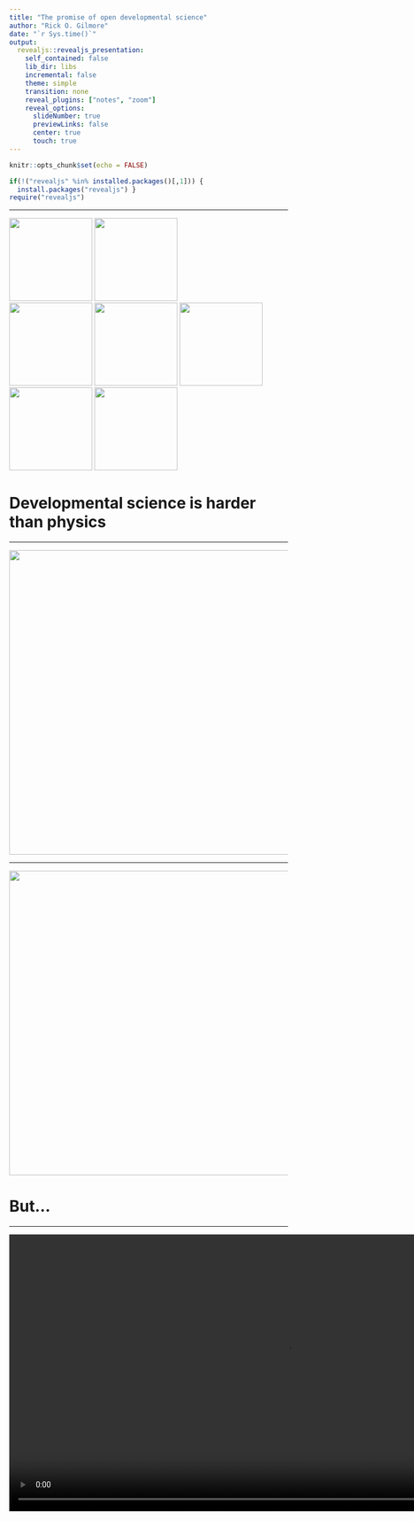 ```yaml
---
title: "The promise of open developmental science"
author: "Rick O. Gilmore"
date: "`r Sys.time()`"
output:
  revealjs::revealjs_presentation:
    self_contained: false
    lib_dir: libs
    incremental: false
    theme: simple
    transition: none
    reveal_plugins: ["notes", "zoom"]
    reveal_options:
      slideNumber: true
      previewLinks: false
      center: true
      touch: true
---
```


```r
knitr::opts_chunk$set(echo = FALSE)

if(!("revealjs" %in% installed.packages()[,1])) {
  install.packages("revealjs") }
require("revealjs")
```

---

<img src="https://upload.wikimedia.org/wikipedia/commons/8/87/NSF_Logo.PNG" height=150px>
<img src="https://science.nichd.nih.gov/confluence/download/attachments/34472103/NICHD-vertical-2-color.png?version=1&modificationDate=1477410070000&api=v2" height=150px>
</br>
<img src="https://sloan.org/storage/app/media/Logos/Sloan-Logo-stacked-black-web.png" height=150px>
<img src="http://newsroom.unl.edu/announce/files/file77330.jpg" height=150px/>
<img src="https://www.unicef.org.hk/wp-content/uploads/2017/08/Logo-05_Lego-foundation_UNICEF_partnership.jpg" height=150px />
</br>
<img src="https://nationalpress.org/wp-content/uploads/2016/04/NIDA-logo-300x300.jpg" height=150px/>
<img src="http://bewellva.com/wp-content/uploads/2017/12/NIMH-Logo_14-e1510955490255.jpg" height=150px/>

# Developmental science is harder than physics

---

<img src="../img/psych-harder-1.jpg" height=550px/>

---

<img src="../img/psych-harder-2.jpg" height=550px/>

# But...

---

<video width="1000" data-autoplay>
  <source src="../mov/neurosynth-happy.mp4" type="video/mp4">
Your browser does not support the video tag.
</video>
</br>
<http://neurosynth.org>

---

<video width="900" data-autoplay>
  <source src="../mov/wordbank-vocabulary.mp4" type="video/mp4">
Your browser does not support the video tag.
</video>
</br>
<http://wordbank.stanford.edu>

---

<video height="600" controls data-autoplay>
  <source src="../mov/Construction.mp4" type="video/mp4">
Your browser does not support the video tag.
</video>

*Source*: Ori Ossmy (NYU)

---

<video width="900" data-autoplay>
  <source src="../mov/summarize_demog.mp4" type="video/mp4">
</video>
</br>
<http://github.com/PLAY-behaviorome/databraryapi>

---

<img src="https://nyu.databrary.org/slot/15068/-/asset/63850/download?inline=true" height=300px/>
</br>
<audio controls data-autoplay>
  <source src="https://nyu.databrary.org/slot/12213/0,15046/asset/46757/download?inline=true" type="audio/mpeg">
Your browser does not support the audio element.
</audio>
<audio controls>
  <source src="https://nyu.databrary.org/slot/12212/0,15046/asset/46748/download?inline=true" type="audio/mpeg">
Your browser does not support the audio element.
</audio>
</br>
</br>
Cole, P.M., Gilmore, R.O., Scherf, K.S. & Perez-Edgar, K. (2016). The Proximal Emotional Environment Project (PEEP). Databrary. http://doi.org/10.17910/B7.248

---

<video width="700" data-autoplay>
  <source src="https://nyu.databrary.org/slot/9809/1,17000/asset/11354/download?inline=true" type="video/mp4">
Your browser does not support the video tag.
</video>

Naigles, L. (2014). Children use syntax to learn verb meanings. Databrary. Retrieved October 4, 2018 from http://doi.org/10.17910/B7J01M.

---

<video width="900" controls data-autoplay>
  <source src="https://nyu.databrary.org/slot/14765/0,21000/asset/64898/download?inline=true" type="video/mp4">
Your browser does not support the video tag.
</video>

The PLAY Project Wiki: <https://dev1.ed-projects.nyu.edu/wikis/docuwiki/doku.php/landing>

---

<img src="../img/manybabies-prereg.jpg" height=550px/>

---

## Studies are ~~not~~ underpowered

<img src="../img/abide-i.jpg" height=250px/>
</br>
<img src="../img/abide-ii.jpg" height=250px/>

---

<a href="https://www.psychologicalscience.org/observer/becoming-a-cumulative-science">
<img src="../img/mischel-cumulative-science.jpg" height=550px/>
</a>

---

- Findings accumulate
- Theories are advanced, accepted, expanded, or *rejected*

---

<img src="../img/abide-study-findings.jpg" height=550px/>

# Remaining barriers

---

<img src="https://c1.staticflickr.com/9/8388/8508041553_9d6c95da49_b_d.jpg" height=550px/>

<!-- Who owns your data? -->

---

<video width="800" data-autoplay>
  <source src="../mov/how-unique.mp4" type="video/mp4">
Your browser does not support the video tag.
</video>
</br>

[Latonya Sweeney's Data Privacy Lab](https://aboutmyinfo.org/demogs/compute.php)

<!-- Reidentifiability often not hard -->

---

<video width="800" data-autoplay>
  <source src="../mov/stroop-data.mp4" type="video/mp4">
Your browser does not support the video tag.
</video>
</br>

<!-- Hard to find data you'd want to re-use -->

---

<img src="../img/chomsky_vs_skinner_tile_coaster.jpg" height=550px/>
<img src="../img/chomsky-o-skinner.jpg" height=550px/>

<!-- Restoring behavior to psychology alongside internal mental (and neural) states -->

---

<img src="../img/cognitive-atlas.jpg" height=550px/>

<http://www.cognitiveatlas.org/>

---

<img src="../img/psych-DS.jpg" height=550px/>

<https://github.com/mekline/psych-DS>

---

<img src="https://www.rd.com/wp-content/uploads/2017/02/01-How-Bad-is-it-to-Share-a-Toothbrush-159311405-ABykov-760x506.jpg" height=500px/>

---

> "*...psychologists tend to treat other peoples’ theories like toothbrushes; no self-respecting individual wants to use anyone else’s.*"

(Mischel, 2009)

---

> "*The toothbrush culture undermines the building of a genuinely cumulative science, encouraging more parallel play and solo game playing, rather than building on each other’s directly relevant best work.*"

(Mischel, 2009)

# Share not your toothbrush...

## But do share...

- Data
    - & analysis code/scripts (R, Python, SPSS, SAS, ...)
    - Rawest possible (trial-level, individual, ...)
- Displays (& code to generate)
- Protocols & procedures
    - Video as a gold standard
    
---

<div class="centered">
<a href="http://www.apa.org/science/about/psa/2017/10/video-data.aspx">
<img src="../img/video-as-data-doc.jpg" height=600px/>
</div>

---

<video width="800" controls data-autoplay>
  <source src="https://nyu.databrary.org/slot/9838/-/asset/9963/download?inline=true" type="video/mp4">
Your browser does not support the video tag.
</video>
</br>
Adolph, K. (2014). Excerpt Volume: Learning in the development of infant locomotion. Databrary. Retrieved October 5, 2018 from http://doi.org/10.17910/B7BC7T

<!-- Rich behavioral measures tell a rich story -->

---

<video width="800" controls data-autoplay>
  <source src="https://nyu.databrary.org/slot/21794/0,407508/asset/108263/download?inline=true" type="video/mp4">
Your browser does not support the video tag.
</video>

Soderstrom, M. & Klassen, K. (2017). ManyBabies 1: bll-umanitoba. Databrary. Retrieved October 4, 2018 from http://doi.org/10.17910/B7.445

## Where

- Data repository
    - [ICPSR](https://www.icpsr.umich.edu/), [Dataverse](http://dataverse.org), [OSF](https://osf.io), [Dryad](https://) (domain/measure general)
    - [Databrary](https://databrary.org) (behavioral science; video/audio ++)
    - [OpenNeuro](https://openneuro.org), [TalkBank](https://talkbank.org), [WordBank](http://wordbank.stanford.edu/) (measure-specific)
- Supplemental material with article
- Data paper (e.g. *Nature Scientific Data*)
- Institutional repository

---

<img src="../img/abide.jpg" height=550px/>

## With whom

- Public
- Researchers
- People you select & vet

## With whom

- *Public*
    - *Risks of reidentification?*
    - *Can you really anonymize?*
- **Researchers**
    - ICPSR, Databrary, & OpenNeuro
- ~~People you select & vet~~

## When 

- Soon after you collect it
- On manuscript submission
- On acceptance or publication
- End of grant
- ~~When I'm damn good and ready...~~

## How

<img src="https://upload.wikimedia.org/wikipedia/commons/thumb/a/aa/FAIR_data_principles.jpg/800px-FAIR_data_principles.jpg"/>

Wilkinson, M. D., Dumontier, M., Aalbersberg, I. J. J., Appleton, G., Axton, M., Baak, A., Blomberg, N., et al. (2016). The FAIR Guiding Principles for scientific data management and stewardship. Scientific data, 3, 160018. Retrieved from http://dx.doi.org/10.1038/sdata.2016.18

## Share ethically

- Ask permission to share (especially for sensitive, identifiable data)
    - [(Gilmore & Nilsonne, 2017)](https://osf.io/9d5hr/)
    - Use template language: [Databrary's](https://www.databrary.org/resources/templates/release-template.html)

---

<img src="../img/databrary-release.jpg"/>

<https://www.databrary.org/resources/guide/investigators/release/release-levels.html>

---

- Don't promise to destroy data (but GDPR?)
- Don't unduly restrict future reuses

---

>"*the principles of human subject research require an analysis of both risks and benefits...such an analysis suggests that researchers may have a positive duty to share data in order to maximize the contribution that individual participants have made.*"

<small>([Brakewood & Poldack, 2013](http://dx.doi.org/10.1016/j.neuroimage.2013.02.040))</small>

## Share openly

- Without restriction on others' reuse
- Without *quid pro quo*, pre-approval, or requirement of co-authorship
- *With* expectation of ethical use **AND** proper citation

---

<img src="https://static01.nyt.com/images/2012/04/01/sunday-review/01GRAY/01GRAY-jumbo.jpg" height=550px/>

<!-- We don't have to have physics envy -->


---

<div class="centered">
<img src="http://cdn2.hubspot.net/hub/134568/file-1208368053-jpg/6-blind-men-hans.jpg" height=550px>
</div>

---

> "The advancement of detailed and diverse knowledge about the development of the world’s children is essential for improving the health and well-being of humanity. We regard scientific integrity, transparency, and openness as essential for the conduct of research and its application to practice and policy."

SRCD Task Force on Scientific Integrity and Openness

---

<div class="centered">
<img src="http://static.neatorama.com/images/2012-09/girl-hugging-elephant.jpg" height=550px>
</div>

---

<img src="https://cdn.shopify.com/s/files/1/0212/6252/products/Screen_Shot_2015-03-31_at_5.10.12_PM_large.png?v=1427892157" height=550px/>

---

<video width="600" loop data-autoplay>
  <source src="../mov/databrary-splash.mp4" type="video/mp4">
</video>

rogilmore@psu.edu

<https://gilmore-lab.github.io>

<https://github.com/gilmore-lab/DEVSEC2018/promise-of-open-dev-sci/>

---

This talk was produced on `r Sys.time()` in [RStudio 1.1.453](http://rstudio.com) using R Markdown and the reveal.JS framework.
The code and materials used to generate the slides may be found at <https://github.com/gilmore-lab/DEVSEC2018/promise-of-open-dev-sci/>. 
Information about the R Session that produced the slides is as follows:

---

```r
sessionInfo()
```
